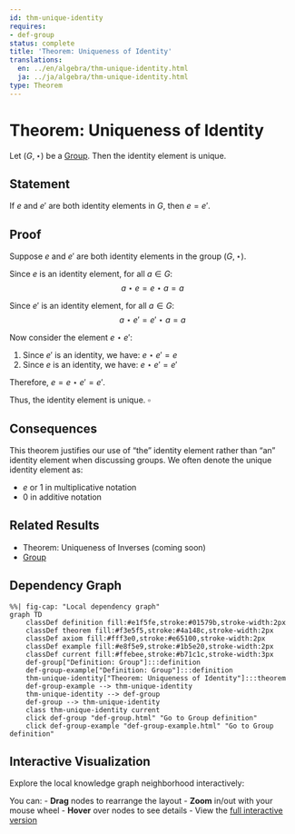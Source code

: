 ```yaml
---
id: thm-unique-identity
requires:
- def-group
status: complete
title: 'Theorem: Uniqueness of Identity'
translations:
  en: ../en/algebra/thm-unique-identity.html
  ja: ../ja/algebra/thm-unique-identity.html
type: Theorem
---
```


# Theorem: Uniqueness of Identity {#thm-unique-identity}

Let $(G, \star)$ be a [Group](def-group.qmd). Then the identity element is unique.

## Statement

If $e$ and $e'$ are both identity elements in $G$, then $e = e'$.

## Proof

Suppose $e$ and $e'$ are both identity elements in the group $(G, \star)$.

Since $e$ is an identity element, for all $a \in G$:
$$a \star e = e \star a = a$$

Since $e'$ is an identity element, for all $a \in G$:
$$a \star e' = e' \star a = a$$

Now consider the element $e \star e'$:

1. Since $e'$ is an identity, we have: $e \star e' = e$
2. Since $e$ is an identity, we have: $e \star e' = e'$

Therefore, $e = e \star e' = e'$.

Thus, the identity element is unique. $\square$

## Consequences

This theorem justifies our use of "the" identity element rather than "an" identity element when discussing groups. We often denote the unique identity element as:

- $e$ or $1$ in multiplicative notation
- $0$ in additive notation

## Related Results

- Theorem: Uniqueness of Inverses (coming soon)
- [Group](def-group.qmd)

## Dependency Graph

```mermaid
%%| fig-cap: "Local dependency graph"
graph TD
    classDef definition fill:#e1f5fe,stroke:#01579b,stroke-width:2px
    classDef theorem fill:#f3e5f5,stroke:#4a148c,stroke-width:2px
    classDef axiom fill:#fff3e0,stroke:#e65100,stroke-width:2px
    classDef example fill:#e8f5e9,stroke:#1b5e20,stroke-width:2px
    classDef current fill:#ffebee,stroke:#b71c1c,stroke-width:3px
    def-group["Definition: Group"]:::definition
    def-group-example["Definition: Group"]:::definition
    thm-unique-identity["Theorem: Uniqueness of Identity"]:::theorem
    def-group-example --> thm-unique-identity
    thm-unique-identity --> def-group
    def-group --> thm-unique-identity
    class thm-unique-identity current
    click def-group "def-group.html" "Go to Group definition"
    click def-group-example "def-group-example.html" "Go to Group definition"
```

## Interactive Visualization

Explore the local knowledge graph neighborhood interactively:

::: {.graph-viz data-id="thm-unique-identity" data-width="700" data-height="500"}
:::

You can:
- **Drag** nodes to rearrange the layout
- **Zoom** in/out with your mouse wheel
- **Hover** over nodes to see details
- View the [full interactive version](../../output/interactive/thm-unique-identity.html){target="_blank"}
